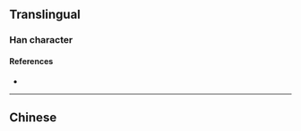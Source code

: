 {{character info/new}}
{{also|寵}}
==Translingual==

===Han character===
{{Han char|rn=40|rad=宀|as=05|sn=8|four=|canj=JIKP|ids=⿱宀龙}}

====References====
* {{Han ref|kx=0284.081|hdz=20920.020|uh=5BA0|ud=23456}}

----

==Chinese==
{{zh-see|寵}}